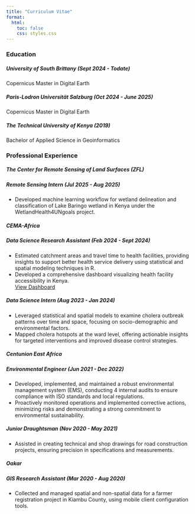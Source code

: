 ```yaml
---
title: "Curriculum Vitae"
format:
  html:
    toc: false  
    css: styles.css 
---
```


<div>

### Education

::: card
##### **University of South Brittany** *(Sept 2024 - Todate)*

Copernicus Master in Digital Earth

##### **Paris-Lodron Universität Salzburg** *(Oct 2024 - June 2025)*

Copernicus Master in Digital Earth

##### **The Technical University of Kenya** *(2019)*

Bachelor of Applied Science in Geoinformatics
:::

</div>

<div>

### Professional Experience

::: card
##### **The Center for Remote Sensing of Land Surfaces (ZFL)**

##### *Remote Sensing Intern* *(Jul 2025 - Aug 2025)*

-   Developed machine learning workflow for wetland delineation and classification of Lake Baringo wetland in Kenya under the WetlandHealth4UNgoals project.

##### **CEMA-Africa**

##### *Data Science Research Assistant* *(Feb 2024 - Sept 2024)*

-   Estimated catchment areas and travel time to health facilities, providing insights to support better health service delivery using statistical and spatial modeling techniques in R.
-   Developed a comprehensive dashboard visualizing health facility accessibility in Kenya.\
    [View Dashboard](https://cema.shinyapps.io/accessibility/)

##### *Data Science Intern* *(Aug 2023 - Jan 2024)*

-   Leveraged statistical and spatial models to examine cholera outbreak patterns over time and space, focusing on socio-demographic and environmental factors.
-   Mapped cholera hotspots at the ward level, offering actionable insights for targeted interventions and improved disease control strategies.

##### **Centunion East Africa**

##### *Environmental Engineer* *(Jun 2021 - Dec 2022)*

-   Developed, implemented, and maintained a robust environmental management system (EMS), conducting 4 internal audits to ensure compliance with ISO standards and local regulations.
-   Proactively monitored operations and implemented corrective actions, minimizing risks and demonstrating a strong commitment to environmental sustainability.

##### *Junior Draughtsman* *(Nov 2020 - May 2021)*

-   Assisted in creating technical and shop drawings for road construction projects, ensuring precision in specifications and measurements.

##### **Oakar**

##### *GIS Research Assistant* *(Mar 2020 - Aug 2020)*

-   Collected and managed spatial and non-spatial data for a farmer registration project in Kiambu County, using mobile client configuration tools.
:::

</div>
